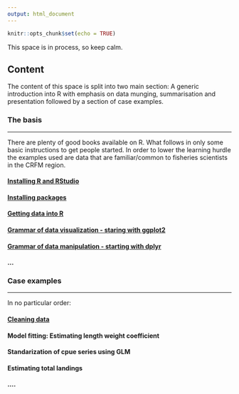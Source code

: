 ```yaml
---
output: html_document
---
```


```r
knitr::opts_chunk$set(echo = TRUE)
```

This space is in process, so keep calm.

## Content

The content of this space is split into two main section: A generic introduction into R with emphasis on data munging, summarisation and presentation followed by a section of case examples.

### The basis
___

There are plenty of good books available on R. What follows in only some basic instructions to get people started. In order to lower the learning hurdle the examples used are data that are familiar/common to fisheries scientists in the CRFM region. 

#### [Installing R and RStudio](installingr.html)

#### [Installing packages](installingp.html)

#### [Getting data into R](importing.html)

#### [Grammar of data visualization - staring with ggplot2](ggplot2.html)

#### [Grammar of data manipulation - starting with dplyr](dplyr.html)

#### ...

### Case examples
___

In no particular order:

#### [Cleaning data](cleaning.html)

#### Model fitting: Estimating length weight coefficient

#### Standarization of cpue series using GLM

#### Estimating total landings

#### ....



